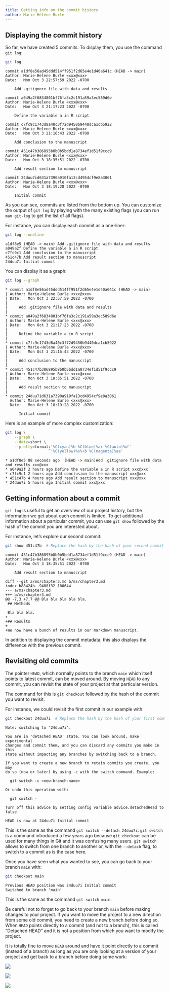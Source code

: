 ```yaml
---
title: Getting info on the commit history
author: Marie-Hélène Burle
---
```


:::{.def}



:::

## Displaying the commit history

So far, we have created 5 commits. To display them, you use the command `git log`:

```.bash
git log
```

````
commit a1df8e56ad45ddd514ff951f2d65e4e1d40a641c (HEAD -> main)
Author: Marie-Helene Burle <xxx@xxx>
Date:   Mon Oct 3 22:57:59 2022 -0700

    Add .gitignore file with data and results

commit a049a2f6834801bf76fa3c2c191a59a3ec589d6e
Author: Marie-Helene Burle <xxx@xxx>
Date:   Mon Oct 3 21:17:23 2022 -0700

    Define the variable a in R script

commit c7fc9c1743d8a40c3f72d9450b9440dca1cb5922
Author: Marie-Helene Burle <xxx@xxx>
Date:   Mon Oct 3 21:16:43 2022 -0700

    Add conclusion to the manuscript

commit 451c47b386895b8b0b5bdd1a8734ef1d51f9ccc9
Author: Marie-Helene Burle <xxx@xxx>
Date:   Mon Oct 3 18:35:51 2022 -0700

    Add result section to manuscript

commit 24duu7id631a7390a910fa13cd4954cf9e8a3061
Author: Marie-Helene Burle <xxx@xxx>
Date:   Mon Oct 3 18:19:28 2022 -0700

    Initial commit
````

As you can see, commits are listed from the bottom up. You can customize the output of `git log` by playing with the many existing flags (you can run `man git-log` to get the list of all flags).

For instance, you can display each commit as a one-liner:

```.bash
git log --oneline
```

````
a1df8e5 (HEAD -> main) Add .gitignore file with data and results
a049a2f Define the variable a in R script
c7fc9c1 Add conclusion to the manuscript
451c47b Add result section to manuscript
24duu7i Initial commit
````

You can display it as a graph:

```.bash
git log --graph
```

````
* commit a1df8e56ad45ddd514ff951f2d65e4e1d40a641c (HEAD -> main)
| Author: Marie-Helene Burle <xxx@xxx>
| Date:   Mon Oct 3 22:57:59 2022 -0700
|
|     Add .gitignore file with data and results
|
* commit a049a2f6834801bf76fa3c2c191a59a3ec589d6e
| Author: Marie-Helene Burle <xxx@xxx>
| Date:   Mon Oct 3 21:17:23 2022 -0700
|
|     Define the variable a in R script
|
* commit c7fc9c1743d8a40c3f72d9450b9440dca1cb5922
| Author: Marie-Helene Burle <xxx@xxx>
| Date:   Mon Oct 3 21:16:43 2022 -0700
|
|     Add conclusion to the manuscript
|
* commit 451c47b386895b8b0b5bdd1a8734ef1d51f9ccc9
| Author: Marie-Helene Burle <xxx@xxx>
| Date:   Mon Oct 3 18:35:51 2022 -0700
|
|     Add result section to manuscript
|
* commit 24duu7id631a7390a910fa13cd4954cf9e8a3061
  Author: Marie-Helene Burle <xxx@xxx>
  Date:   Mon Oct 3 18:19:28 2022 -0700

      Initial commit
````

:::{.example}

Here is an example of more complex customization:

:::

```.bash
git log \
    --graph \
    --date=short \
	--pretty=format:'%C(cyan)%h %C(blue)%ar %C(auto)%d'`
                   `'%C(yellow)%s%+b %C(magenta)%ae'
```

````
* a1df8e5 88 seconds ago  (HEAD -> main)Add .gitignore file with data and results xxx@xxx
* a049a2f 2 hours ago Define the variable a in R script xxx@xxx
* c7fc9c1 2 hours ago Add conclusion to the manuscript xxx@xxx
* 451c47b 4 hours ago Add result section to manuscript xxx@xxx
* 24duu7i 5 hours ago Initial commit xxx@xxx
````

## Getting information about a commit

`git log` is useful to get an overview of our project history, but the information we get about each commit is limited. To get additional information about a particular commit, you can use `git show` followed by the hash of the commit you are interested about.

For instance, let's explore our second commit:

```.bash
git show 451c47b  # Replace the hash by the hash of your second commit
```

````
commit 451c47b386895b8b0b5bdd1a8734ef1d51f9ccc9 (HEAD -> main)
Author: Marie-Helene Burle <xxx@xxx>
Date:   Mon Oct 3 18:35:51 2022 -0700

    Add result section to manuscript

diff --git a/ms/chapter3.md b/ms/chapter3.md
index b88424b..9408f32 100644
--- a/ms/chapter3.md
+++ b/ms/chapter3.md
@@ -7,3 +7,7 @@ Bla bla bla bla bla.
 ## Methods

 Bla bla bla.
+
+## Results
+
+We now have a bunch of results in our markdown manuscript.
````

In addition to displaying the commit metadata, this also displays the difference with the previous commit.

## Revisiting old commits

The pointer `HEAD`, which normally points to the branch `main` which itself points to latest commit, can be moved around. By moving `HEAD` to any commit, you can revisit the state of your project at that particular version.

The command for this is `git checkout` followed by the hash of the commit you want to revisit.

:::{.example}

For instance, we could revisit the first commit in our example with:

:::

```.bash
git checkout 24duu7i  # Replace the hash by the hash of your first commit
```

````
Note: switching to '24duu7i'.

You are in 'detached HEAD' state. You can look around, make experimental
changes and commit them, and you can discard any commits you make in this
state without impacting any branches by switching back to a branch.

If you want to create a new branch to retain commits you create, you may
do so (now or later) by using -c with the switch command. Example:

  git switch -c <new-branch-name>

Or undo this operation with:

  git switch -

Turn off this advice by setting config variable advice.detachedHead to false

HEAD is now at 24duu7i Initial commit
````

:::{.example}

This is the same as the command `git switch --detach 24duu7i`: `git switch` is a command introduced a few years ago because `git checkout` can be used for many things in Git and it was confusing many users. `git switch` allows to switch from one branch to another or, with the `--detach` flag, to switch to a commit as is the case here.

:::

Once you have seen what you wanted to see, you can go back to your branch `main` with:

```.bash
git checkout main
```

````
Previous HEAD position was 24duu7i Initial commit
Switched to branch 'main'
````

:::{.example}

This is the same as the command `git switch main`.

:::

[Be careful not to forget to go back to your branch `main` before making changes to your project. If you want to move the project to a new direction from some old commit, you need to create a new branch before doing so. When `HEAD` points directly to a commit (and not to a branch), this is called "Detached HEAD" and it is not a position from which you want to modify the project.]{.emph}

:::{.info}

It is totally fine to move `HEAD` around and have it point directly to a commit (instead of a branch) as long as you are only looking at a version of your project and get back to a branch before doing some work:

![](img/06.png)

![](img/07.png)

![](img/06.png)

:::

